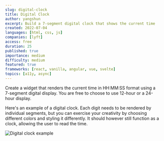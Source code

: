 ```yaml
---
slug: digital-clock
title: Digital Clock
author: yangshun
excerpt: Build a 7-segment digital clock that shows the current time
created: 2022-07-04
languages: [html, css, js]
companies: [lyft]
access: free
duration: 25
published: true
importance: medium
difficulty: medium
featured: true
frameworks: [react, vanilla, angular, vue, svelte]
topics: [a11y, async]
---
```


Create a widget that renders the current time in HH:MM:SS format using a 7-segment digital display. You are free to choose to use 12-hour or a 24-hour display.

Here's an example of a digital clock. Each digit needs to be rendered by individual segments, but you can exercise your creativity by choosing different colors and styling it differently. It should however still function as a clock, allowing the user to read the time.

![Digital clock example](/img/questions/digital-clock/digital-clock-example.jpg)
